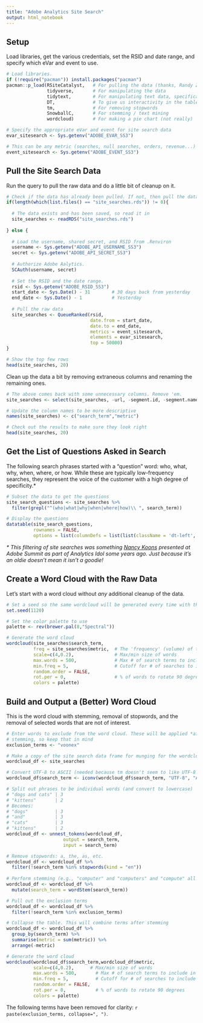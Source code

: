 ```yaml
---
title: "Adobe Analytics Site Search"
output: html_notebook
---
```


## Setup
Load libraries, get the various credentials, set the RSID and date range, and specify which eVar and event to use.

```r
# Load libraries.
if (!require("pacman")) install.packages("pacman")
pacman::p_load(RSiteCatalyst,   # For pulling the data (thanks, Randy Zwitch!)
               tidyverse,       # For manipulating the data
               tidytext,        # For manipulating text data, specifically
               DT,              # To give us interactivity in the tables
               tm,              # For removing stopwords
               SnowballC,       # For stemming / text mining
               wordcloud)       # For making a pie chart (not really)

# Specify the appropriate eVar and event for site search data
evar_sitesearch <- Sys.getenv("ADOBE_EVAR_SS3")

# This can be any metric (searches, null searches, orders, revenue...)
event_sitesearch <- Sys.getenv("ADOBE_EVENT_SS3") 

```

## Pull the Site Search Data
Run the query to pull the raw data and do a little bit of cleanup on it. 

```r

# Check if the data has already been pulled. If not, then pull the data
if(length(which(list.files() == "site_searches.rds")) != 0){
  
  # The data exists and has been saved, so read it in
  site_searches <- readRDS("site_searches.rds")
  
} else {
  
  # Load the username, shared secret, and RSID from .Renviron
  username <- Sys.getenv("ADOBE_API_USERNAME_SS3")
  secret <- Sys.getenv("ADOBE_API_SECRET_SS3")
  
  # Authorize Adobe Aalytics.
  SCAuth(username, secret)
  
  # Set the RSID and the date range.
  rsid <- Sys.getenv("ADOBE_RSID_SS3")
  start_date <- Sys.Date() - 31        # 30 days back from yesterday
  end_date <- Sys.Date() - 1           # Yesterday
  
  # Pull the raw data
  site_searches <- QueueRanked(rsid,
                               date.from = start_date,
                               date.to = end_date,
                               metrics = event_sitesearch,
                               elements = evar_sitesearch,
                               top = 50000)
}

# Show the top few rows
head(site_searches, 20)
```

Clean up the data a bit by removing extraneous columns and renaming the remaining ones.

```r

# The above comes back with some unnecessary columns. Remove 'em.
site_searches <- select(site_searches, -url, -segment.id, -segment.name)

# Update the column names to be more descriptive
names(site_searches) <- c("search_term","metric")

# Check out the results to make sure they look right
head(site_searches, 20)

```

## Get the List of Questions Asked in Search

The following search phrases started with a "question" word: who, what, why, when, where, or how. While these are typically low-frequency searches, they represent the voice of the customer with a high degree of specificity.*

```r

# Subset the data to get the questions
site_search_questions <- site_searches %>% 
  filter(grepl("^(who|what|why|when|where|how)\\ ", search_term))

# Display the questions
datatable(site_search_questions,
          rownames = FALSE,
          options = list(columnDefs = list(list(className = 'dt-left', targets = 0))))

```

_* This filtering of site searches was something [Nancy Koons](https://www.linkedin.com/in/nkoons/) presented at Adobe Summit as part of Analytics Idol some years ago. Just because it's an oldie doesn't mean it isn't a goodie!_

## Create a Word Cloud with the Raw Data

Let's start with a word cloud without _any_ additional cleanup of the data.

```r

# Set a seed so the same wordcloud will be generated every time with the same data.
set.seed(1120)

# Set the color palette to use
palette <- rev(brewer.pal(8,"Spectral")) 

# Generate the word cloud
wordcloud(site_searches$search_term,
          freq = site_searches$metric,  # The 'frequency' (volume) of the term's usage
          scale=c(4,0.2),               # Max/min size of words
          max.words = 500,              # Max # of search terms to include in the wordcloud
          min.freq = 5,                 # Cutoff for # of searches to include a term
          random.order = FALSE,
          rot.per = 0,                  # % of words to rotate 90 degrees
          colors = palette)

```

## Build and Output a (Better) Word Cloud

This is the word cloud with stemming, removal of stopwords, and the removal of selected words that are not of interest.

```r

# Enter words to exclude from the word cloud. These will be applied *after*
# stemming, so keep that in mind
exclusion_terms <- "voonex"

# Make a copy of the site search data frame for munging for the wordcloud
wordcloud_df <- site_searches

# Convert UTF-8 to ASCII (needed because tm doesn't seem to like UTF-8 accented characters)
wordcloud_df$search_term <- iconv(wordcloud_df$search_term, "UTF-8", "ASCII") 

# Split out phrases to be individual words (and convert to lowercase)
# "dogs and cats" | 3
# "kittens"       | 2
# Becomes:
# "dogs"          | 3
# "and"           | 3
# "cats"          | 3
# "kittens"       | 2
wordcloud_df <- unnest_tokens(wordcloud_df, 
                     output = search_term, 
                     input = search_term)

# Remove stopwords: a, the, as, etc. 
wordcloud_df <- wordcloud_df %>%
  filter(!search_term %in% stopwords(kind = "en"))
  
# Perform stemming (e.g., "computer" and "computers" and "compute" all  become "comput")
wordcloud_df <- wordcloud_df %>%
  mutate(search_term = wordStem(search_term))

# Pull out the exclusion terms
wordcloud_df <- wordcloud_df %>% 
  filter(!search_term %in% exclusion_terms)

# Collapse the table. This will combine terms after stemming
wordcloud_df <- wordcloud_df %>%
  group_by(search_term) %>% 
  summarise(metric = sum(metric)) %>% 
  arrange(-metric)

# Generate the word cloud
wordcloud(wordcloud_df$search_term,wordcloud_df$metric, 
          scale=c(4,0.2),      # Max/min size of words
          max.words = 500,       # Max # of search terms to include in the wordcloud
          min.freq = 5,          # Cutoff for # of searches to include a term
          random.order = FALSE,
          rot.per = 0,           # % of words to rotate 90 degrees
          colors = palette)

```

The following terms have been removed for clarity: `r paste(exclusion_terms, collapse=", ")`.

